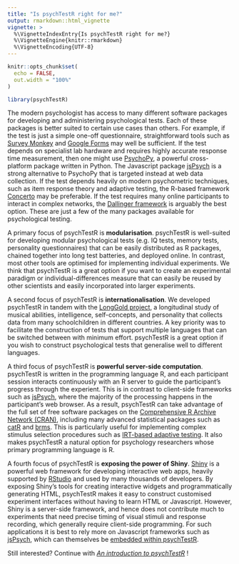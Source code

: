```yaml
---
title: "Is psychTestR right for me?"
output: rmarkdown::html_vignette
vignette: >
  %\VignetteIndexEntry{Is psychTestR right for me?}
  %\VignetteEngine{knitr::rmarkdown}
  %\VignetteEncoding{UTF-8}
---
```


```r
knitr::opts_chunk$set(
  echo = FALSE,
  out.width = "100%"
)

library(psychTestR)
```

The modern psychologist has access to many different software
packages for developing and administering psychological tests.
Each of these packages is better suited to certain use cases than others.
For example, if the test is just a simple one-off questionnaire,
straightforward tools such as [Survey Monkey](https://www.surveymonkey.co.uk/)
and [Google Forms](https://www.google.co.uk/forms/about/)
may well be sufficient.
If the test depends on specialist lab hardware
and requires highly accurate response time measurement,
then one might use [PsychoPy](https://www.psychopy.org/index.html),
a powerful cross-platform package written in Python.
The Javascript package [jsPsych](https://www.jspsych.org/) is 
a strong alternative to PsychoPy that is targeted instead at 
web data collection.
If the test depends heavily on modern psychometric techniques,
such as item response theory and adaptive testing,
the R-based framework [Concerto](https://concertoplatform.com/about)
may be preferable.
If the test requires many online participants to interact
in complex networks, the 
[Dallinger framework](http://docs.dallinger.io/en/latest/index.html#)
is arguably the best option.
These are just a few of the many packages available for psychological testing.

A primary focus of psychTestR is **modularisation**.
psychTestR is well-suited for developing modular psychological tests
(e.g. IQ tests, memory tests, personality questionnaires)
that can be easily distributed as R packages,
chained together into long test batteries,
and deployed online.
In contrast, most other tools are optimised for implementing 
individual experiments.
We think that psychTestR is a great option if you want to create
an experimental paradigm or individual-differences measure
that can easily be reused by other scientists
and easily incorporated into larger experiments.

A second focus of psychTestR is **internationalisation**.
We developed psychTestR in tandem with the [LongGold project](https://longgold.org/),
a longitudinal study of musical abilities, intelligence, self-concepts, 
and personality that collects data from many schoolchildren in different countries.
A key priority was to facilitate the construction of tests
that support multiple languages that can be switched between
with minimum effort.
psychTestR is a great option if you wish to construct psychological 
tests that generalise well to different languages.

A third focus of psychTestR is **powerful server-side computation**.
psychTestR is written in the programming language R, 
and each participant session interacts continuously with an R server
to guide the participant's progress through the experient.
This is in contrast to client-side frameworks such as [jsPsych](https://www.jspsych.org/),
where the majority of the processing happens in the participant's web browser.
As a result, psychTestR can take advantage of the full set of 
free software packages on the [Comprehensive R Archive Network (CRAN)](https://cran.r-project.org/),
including many advanced statistical packages 
such as [catR](https://cran.r-project.org/web/packages/catR/index.html)
and [brms](https://paul-buerkner.github.io/brms/).
This is particularly useful for implementing complex stimulus selection 
procedures such as [IRT-based adaptive testing](https://pmcharrison.github.io/psychTestRCAT/).
It also makes psychTestR a natural option for psychology researchers
whose primary programming language is R.

A fourth focus of psychTestR is **exposing the power of Shiny**.
[Shiny](https://shiny.rstudio.com/) is a powerful web framework
for developing interactive web apps,
heavily supported by [RStudio](https://rstudio.com/)
and used by many thousands of developers.
By exposing Shiny's tools for creating interactive widgets and programmatically
generating HTML,
psychTestR makes it easy to construct customised experiment interfaces
without having to learn HTML or Javascript.
However, Shiny is a server-side framework, and hence does not contribute
much to experiments that need precise timing of visual stimuli
and response recording, which generally require client-side programming.
For such applications it is best to rely more on Javascript frameworks
such as [jsPsych](https://www.jspsych.org/),
which can themselves be 
[embedded within psychTestR](https://pmcharrison.github.io/psychTestR/articles/e-jspsych-integration.html).

Still interested? Continue with [*An introduction to psychTestR*](https://pmcharrison.github.io/psychTestR/articles/b-introduction.html) !
